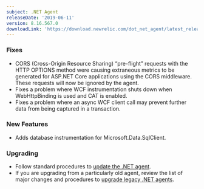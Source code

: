 ```yaml
---
subject: .NET Agent
releaseDate: '2019-06-11'
version: 8.16.567.0
downloadLink: 'https://download.newrelic.com/dot_net_agent/latest_release'
---
```


### Fixes

* CORS (Cross-Origin Resource Sharing) “pre-flight” requests with the HTTP OPTIONS method were causing extraneous metrics to be generated for ASP.NET Core applications using the CORS middleware. These requests will now be ignored by the agent.
* Fixes a problem where WCF instrumentation shuts down when WebHttpBinding is used and CAT is enabled.
* Fixes a problem where an async WCF client call may prevent further data from being captured in a transaction.

### New Features

* Adds database instrumentation for Microsoft.Data.SqlClient.

### Upgrading

* Follow standard procedures to [update the .NET agent](/docs/agents/net-agent/installation-configuration/update-net-agent).
* If you are upgrading from a particularly old agent, review the list of major changes and procedures to [upgrade legacy .NET agents](/docs/agents/net-agent/troubleshooting/upgrade-legacy-net-agents).
